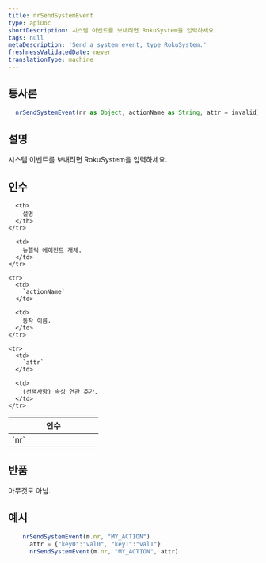 ```yaml
---
title: nrSendSystemEvent
type: apiDoc
shortDescription: 시스템 이벤트를 보내려면 RokuSystem을 입력하세요.
tags: null
metaDescription: 'Send a system event, type RokuSystem.'
freshnessValidatedDate: never
translationType: machine
---
```


## 통사론

```js
  nrSendSystemEvent(nr as Object, actionName as String, attr = invalid) as Void
```

## 설명

시스템 이벤트를 보내려면 RokuSystem을 입력하세요.

## 인수

<table>
  <thead>
    <tr>
      <th width="25%">
        인수
      </th>

      <th>
        설명
      </th>
    </tr>
  </thead>

  <tbody>
    <tr>
      <td>
        `nr`
      </td>

      <td>
        뉴렐릭 에이전트 개체.
      </td>
    </tr>

    <tr>
      <td>
        `actionName`
      </td>

      <td>
        동작 이름.
      </td>
    </tr>

    <tr>
      <td>
        `attr`
      </td>

      <td>
        (선택사항) 속성 연관 추가.
      </td>
    </tr>
  </tbody>
</table>

## 반품

아무것도 아님.

## 예시

```js
  	nrSendSystemEvent(m.nr, "MY_ACTION")
	  attr = {"key0":"val0", "key1":"val1"}
	  nrSendSystemEvent(m.nr, "MY_ACTION", attr)
```